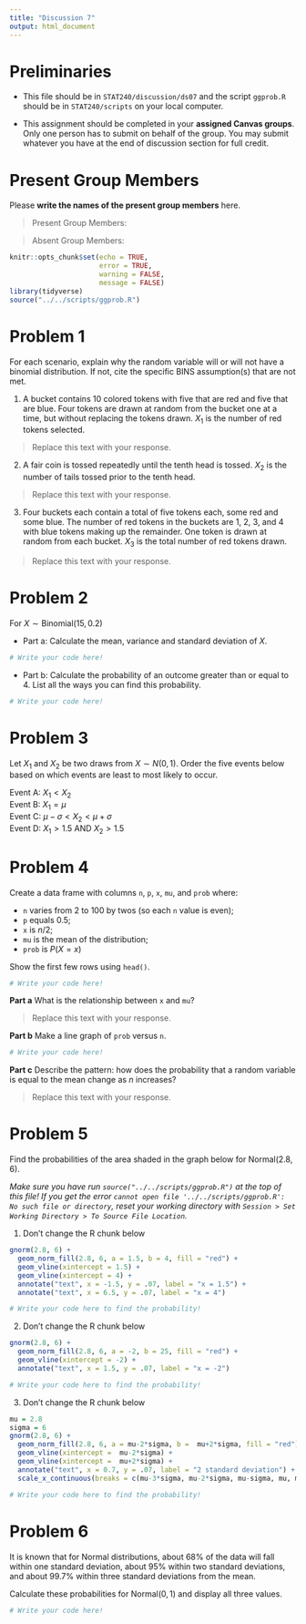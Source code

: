 ---
title: "Discussion 7"
output: html_document
---

# Preliminaries

- This file should be in `STAT240/discussion/ds07` and the script `ggprob.R` should be in `STAT240/scripts` on your local computer.

- This assignment should be completed in your **assigned Canvas groups**. Only one person has to submit on behalf of the group. You may submit whatever you have at the end of discussion section for full credit.

# Present Group Members

Please **write the names of the present group members** here.

> Present Group Members:

> Absent Group Members: 



```{r setup, include=FALSE}
knitr::opts_chunk$set(echo = TRUE, 
                      error = TRUE, 
                      warning = FALSE, 
                      message = FALSE)
library(tidyverse)
source("../../scripts/ggprob.R")
```



# Problem 1

For each scenario, explain why the random variable will or will not have a binomial distribution. If not, cite the specific BINS assumption(s) that are not met.

1. A bucket contains 10 colored tokens with five that are red and five that are blue. Four tokens are drawn at random from the bucket one at a time, but without replacing the tokens drawn. $X_1$ is the number of red tokens selected.

> Replace this text with your response.

2. A fair coin is tossed repeatedly until the tenth head is tossed. $X_2$ is the number of tails tossed prior to the tenth head.

> Replace this text with your response.

3. Four buckets each contain a total of five tokens each, some red and some blue. The number of red tokens in the buckets are 1, 2, 3, and 4 with blue tokens making up the remainder. One token is drawn at random from each bucket. $X_3$ is the total number of red tokens drawn.

> Replace this text with your response.

# Problem 2

For $X \sim \text{Binomial}(15,0.2)$ 

- Part a: Calculate the mean, variance and standard deviation of $X$.

```{r}
# Write your code here!
```

- Part b: Calculate the probability of an outcome greater than or equal to 4. List all the ways you can find this probability.

```{r}
# Write your code here!
```

# Problem 3

Let $X_1$ and $X_2$ be two draws from $X \sim N(0,1)$. Order the five events below based on which events are least to most likely to occur.

Event A: $X_1 < X_2$    
Event B: $X_1 = \mu$    
Event C: $\mu - \sigma < X_2 < \mu + \sigma$    
Event D: $X_1 > 1.5$ AND $X_2 > 1.5$

# Problem 4

Create a data frame with columns `n`, `p`, `x`, `mu`, and `prob` where:

-   `n` varies from 2 to 100 by twos (so each `n` value is even);
-   `p` equals 0.5;
-   `x` is $n/2$;
-   `mu` is the mean of the distribution;
-   `prob` is $P(X = x)$

Show the first few rows using `head()`.

```{r}
# Write your code here!
```

**Part a** What is the relationship between `x` and `mu`?

> Replace this text with your response.

**Part b** Make a line graph of `prob` versus `n`.

```{r}
# Write your code here!
```

**Part c** Describe the pattern: how does the probability that a random variable is equal to the mean change as $n$ increases?

> Replace this text with your response.

# Problem 5 

Find the probabilities of the area shaded in the graph below for $\text{Normal}(2.8, 6)$.

*Make sure you have run `source("../../scripts/ggprob.R")`  at the top of this file! If you get the error `cannot open file '../../scripts/ggprob.R': No such file or directory`, reset your working directory with `Session > Set Working Directory > To Source File Location`.*


1. Don't change the R chunk below

```{r}
gnorm(2.8, 6) +
  geom_norm_fill(2.8, 6, a = 1.5, b = 4, fill = "red") +
  geom_vline(xintercept = 1.5) +
  geom_vline(xintercept = 4) +
  annotate("text", x = -1.5, y = .07, label = "x = 1.5") +
  annotate("text", x = 6.5, y = .07, label = "x = 4")
```

```{r}
# Write your code here to find the probability!
```

2. Don't change the R chunk below

```{r}
gnorm(2.8, 6) +
  geom_norm_fill(2.8, 6, a = -2, b = 25, fill = "red") +
  geom_vline(xintercept = -2) +
  annotate("text", x = 1.5, y = .07, label = "x = -2") 
```

```{r}
# Write your code here to find the probability!
```

3. Don't change the R chunk below

```{r}
mu = 2.8
sigma = 6
gnorm(2.8, 6) +
  geom_norm_fill(2.8, 6, a = mu-2*sigma, b =  mu+2*sigma, fill = "red") +
  geom_vline(xintercept =  mu-2*sigma) +
  geom_vline(xintercept =  mu+2*sigma) +
  annotate("text", x = 0.7, y = .07, label = "2 standard deviation") +
  scale_x_continuous(breaks = c(mu-3*sigma, mu-2*sigma, mu-sigma, mu, mu+sigma,mu+2*sigma, mu+3*sigma))
```

```{r}
# Write your code here to find the probability!
```


# Problem 6

It is known that for Normal distributions, about 68% of the data will fall within one standard deviation, about 95% within two standard deviations, and about 99.7% within three standard deviations from the mean. 

Calculate these probabilities for $\text{Normal}(0,1)$ and display all three values.

```{r}
# Write your code here!
```






